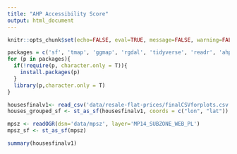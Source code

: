 ```yaml
---
title: "AHP Accessibility Score"
output: html_document
---
```


```r
knitr::opts_chunk$set(echo=FALSE, eval=TRUE, message=FALSE, warning=FALSE)
```

```r
packages = c('sf', 'tmap', 'ggmap', 'rgdal', 'tidyverse', 'readr', 'ahp')
for (p in packages){ 
  if(!require(p, character.only = T)){
    install.packages(p) 
  }
  library(p,character.only = T) 
}
```

```r
housesfinalv1<- read_csv('data/resale-flat-prices/finalCSVforplots.csv')
houses_grouped_sf <- st_as_sf(housesfinalv1, coords = c("lon", "lat"))

mpsz <- readOGR(dsn='data/mpsz', layer='MP14_SUBZONE_WEB_PL')
mpsz_sf <- st_as_sf(mpsz)
```

```r
summary(housesfinalv1)
```





